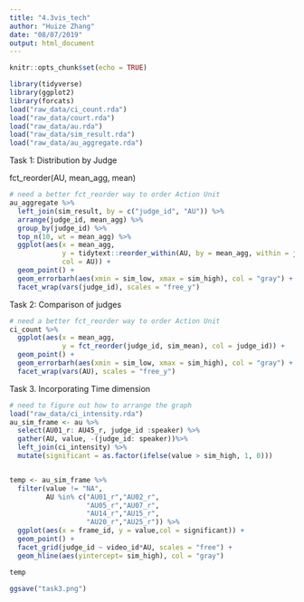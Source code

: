 ```yaml
---
title: "4.3vis_tech"
author: "Huize Zhang"
date: "08/07/2019"
output: html_document
---
```


```r
knitr::opts_chunk$set(echo = TRUE)
```

```r
library(tidyverse)
library(ggplot2)
library(forcats)
load("raw_data/ci_count.rda")
load("raw_data/court.rda")
load("raw_data/au.rda")
load("raw_data/sim_result.rda")
load("raw_data/au_aggregate.rda")
```

Task 1: Distribution by Judge

fct_reorder(AU, mean_agg, mean)
```r
# need a better fct_reorder way to order Action Unit 
au_aggregate %>% 
  left_join(sim_result, by = c("judge_id", "AU")) %>% 
  arrange(judge_id, mean_agg) %>% 
  group_by(judge_id) %>% 
  top_n(10, wt = mean_agg) %>% 
  ggplot(aes(x = mean_agg, 
             y = tidytext::reorder_within(AU, by = mean_agg, within = judge_id), 
             col = AU)) + 
  geom_point() + 
  geom_errorbarh(aes(xmin = sim_low, xmax = sim_high), col = "gray") + 
  facet_wrap(vars(judge_id), scales = "free_y")
```

Task 2:  Comparison of judges
```r
# need a better fct_reorder way to order Action Unit 
ci_count %>% 
  ggplot(aes(x = mean_agg, 
             y = fct_reorder(judge_id, sim_mean), col = judge_id)) + 
  geom_point() + 
  geom_errorbarh(aes(xmin = sim_low, xmax = sim_high), col = "gray") + 
  facet_wrap(vars(AU), scales = "free_y")
```

Task 3. Incorporating Time dimension 
```r

# need to figure out how to arrange the graph
load("raw_data/ci_intensity.rda")
au_sim_frame <- au %>% 
  select(AU01_r: AU45_r, judge_id :speaker) %>% 
  gather(AU, value, -(judge_id: speaker))%>% 
  left_join(ci_intensity) %>% 
  mutate(significant = as.factor(ifelse(value > sim_high, 1, 0)))


temp <- au_sim_frame %>% 
  filter(value != "NA", 
         AU %in% c("AU01_r","AU02_r", 
                   "AU05_r","AU07_r",
                   "AU14_r","AU15_r",
                   "AU20_r","AU25_r")) %>% 
  ggplot(aes(x = frame_id, y = value,col = significant)) +
  geom_point() + 
  facet_grid(judge_id ~ video_id*AU, scales = "free") + 
  geom_hline(aes(yintercept= sim_high), col = "gray")

temp

ggsave("task3.png")


```

